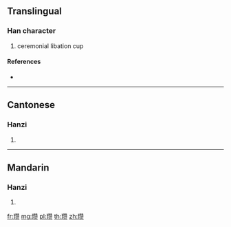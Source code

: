{{also|瓚}}
==Translingual==

===Han character===
{{Han char|rn=96|rad=玉|as=16|sn=20|four=|canj=MGHUO}}

# ceremonial libation cup

====References====
* {{Han ref|kx=0745.141|hdz=21145.170|uh=74D2|ud=29906}}

----

==Cantonese==

===Hanzi===
{{yue-hanzi|jyut=|y=jaan3|tra=瓚}}

# {{defn|lang=yue|sort=玉16}}

----

==Mandarin==

===Hanzi===
{{cmn-hanzi|tra=瓚|pin=[[zàn]] ([[zan4]])|wg=tsan<sup>4</sup>}}

# {{defn|lang=cmn|sort=玉16}}

[[fr:瓒]]
[[mg:瓒]]
[[pl:瓒]]
[[th:瓒]]
[[zh:瓒]]